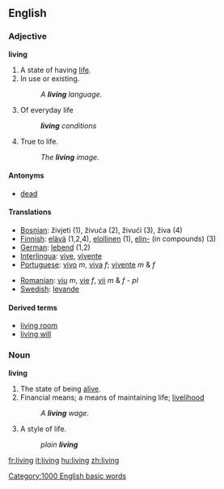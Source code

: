 ==English==

{{rank|4|late|bed|530|living|view|although|knowledge}}

=== Adjective ===
'''living'''
# A state of having [[life]].
# In use or existing.
#: ''A '''living''' language.''
# Of everyday life
#:'' '''living''' conditions''
# True to life.
#: ''The '''living''' image.''

==== Antonyms ====
*[[dead]]

==== Translations ====
{{top}}
*[[Bosnian]]: živjeti (1), živuća (2), živući (3), živa (4)
*[[Finnish]]: [[elävä]] (1,2,4), [[elollinen]] (1), [[elin-]] (in compounds) (3)
*[[German]]: [[lebend]] (1,2)
*[[Interlingua]]: [[vive]], [[vivente]]
*[[Portuguese]]: [[vivo]] ''m'', [[viva]] ''f''; [[vivente]] ''m'' & ''f''
{{mid}}
*[[Romanian]]: [[viu]] ''m'', [[vie]] ''f'', [[vii]] ''m'' & ''f'' - ''pl''
*[[Swedish]]: [[levande]]
{{bottom}}

====Derived terms====
*[[living room]]
*[[living will]]

=== Noun ===
'''living'''

# The state of being [[alive]].
# Financial means; a means of maintaining life; [[livelihood]]
#: ''A '''living''' wage.''
# A style of life.
#: ''plain '''living''' ''

[[Category:1000 English basic words]]

[[fr:living]]
[[it:living]]
[[hu:living]]
[[zh:living]]